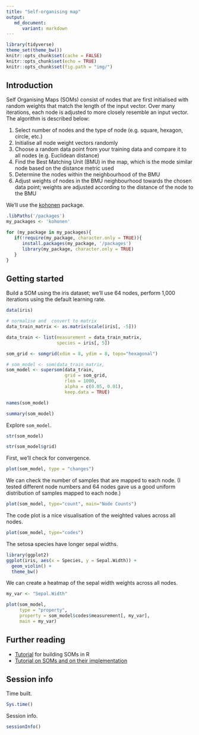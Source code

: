 ```yaml
---
title: "Self-organising map"
output:
   md_document:
      variant: markdown
---
```


```r
library(tidyverse)
theme_set(theme_bw())
knitr::opts_chunk$set(cache = FALSE)
knitr::opts_chunk$set(echo = TRUE)
knitr::opts_chunk$set(fig.path = "img/")
```

## Introduction

Self Organising Maps (SOMs) consist of nodes that are first initialised with random weights that match the length of the input vector. Over many iterations, each node is adjusted to more closely resemble an input vector. The algorithm is described below:

1. Select number of nodes and the type of node (e.g. square, hexagon, circle, etc.)
2. Initialise all node weight vectors randomly
3. Choose a random data point from your training data and compare it to all nodes (e.g. Euclidean distance)
4. Find the Best Matching Unit (BMU) in the map, which is the mode similar node based on the distance metric used
5. Determine the nodes within the neighbourhood of the BMU
6. Adjust weights of nodes in the BMU neighbourhood towards the chosen data point; weights are adjusted according to the distance of the node to the BMU

We'll use the [kohonen](https://cran.r-project.org/web/packages/kohonen/index.html) package.

```r
.libPaths('/packages')
my_packages <- 'kohonen'

for (my_package in my_packages){
   if(!require(my_package, character.only = TRUE)){
      install.packages(my_package, '/packages')
      library(my_package, character.only = TRUE)
   }
}
```

## Getting started

Build a SOM using the iris dataset; we'll use 64 nodes, perform 1,000 iterations using the default learning rate.

```r
data(iris)

# normalise and  convert to matrix
data_train_matrix <- as.matrix(scale(iris[, -5]))

data_train <- list(measurement = data_train_matrix,
                   species = iris[, 5])

som_grid <- somgrid(xdim = 8, ydim = 8, topo="hexagonal")

# som_model <- som(data_train_matrix, 
som_model <- supersom(data_train,
                      grid = som_grid, 
                      rlen = 1000,
                      alpha = c(0.05, 0.01), 
                      keep.data = TRUE)

names(som_model)

summary(som_model)
```

Explore `som_model`.

```r
str(som_model)

str(som_model$grid)
```

First, we'll check for convergence.

```r
plot(som_model, type = "changes")
```

We can check the number of samples that are mapped to each node. (I tested different node numbers and 64 nodes gave us a good uniform distribution of samples mapped to each node.)

```r
plot(som_model, type="count", main="Node Counts")
```

The code plot is a nice visualisation of the weighted values across all nodes.

```r
plot(som_model, type="codes")
```

The setosa species have longer sepal widths.

```r
library(ggplot2)
ggplot(iris, aes(x = Species, y = Sepal.Width)) +
  geom_violin() +
  theme_bw()
```

We can create a heatmap of the sepal width weights across all nodes.

```r
my_var <- "Sepal.Width"

plot(som_model,
     type = "property",
     property = som_model$codes$measurement[, my_var],
     main = my_var)
```

## Further reading

* [Tutorial](https://www.shanelynn.ie/self-organising-maps-for-customer-segmentation-using-r/) for building SOMs in R 
* [Tutorial on SOMs and on their implementation](http://www.ai-junkie.com/ann/som/som1.html)

## Session info

Time built.

```r
Sys.time()
```

Session info.

```r
sessionInfo()
```

